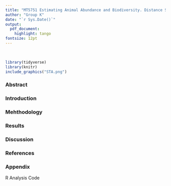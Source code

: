 ```yaml
---
title: "MT5751 Estimating Animal Abundance and Biodiversity. Distance Sampling"
author: "Group K"
date: "`r Sys.Date()`"
output:
  pdf_document:
    highlight: tango
fontsize: 12pt
---
```


\begin{center}

xxx, 180015716, 220013309

\end{center}
\

```r
library(tidyverse)
library(knitr)
include_graphics("STA.png")
```

\newpage 

\tableofcontents 

\newpage

### Abstract

### Introduction

### Mehthodology

### Results

### Discussion

### References

### Appendix

R Analysis Code
```r

```













